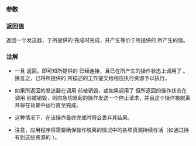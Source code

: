 {{cpp/execution/title|ensure_started}}
{{cpp/experimental/execution/navbar}}

{{fmbox|class=noprint|style=font-size: 0.8em|text='''注''' 此工具计划从 P2300 中移除并替换为 {{tt|async_scope}}。}}

{{ddcl|header=experimental/execution|since=c++26|
execution::sender auto ensure_started(
    execution::sender auto sender
);
}}

===参数===
{{par begin}}
{{par|sender|输入发送器，其停止通道映射到 {{tt|err}}}}
{{par end}}

===返回值===
返回一个发送器，于所提供的 {{c|sender}} 完成时完成，并产生等价于所提供的 {{c|sender}} 所产生的值。

===注解===
* 一旦 {{tt|ensure_started}} 返回，即可知所提供的 {{c|sender}} 已经连接，且已在所产生的操作状态上调用了 {{tt|start}}。换言之，已将所提供的 {{c|sender}} 所描述的工作提交给相应执行资源予以执行。

* 如果所返回的发送器在调用 {{c|execution::connect()}} 前被销毁，或如果调用了 {{c|execution::connect()}} 但所返回的操作状态在调用 {{c|execution::start()}} 前被销毁，则向急切发起的操作发送一个停止请求，并且这个操作被脱离并将在背景中运行直至完成。

* 这种情况下，在该操作最终完成时将会丢弃其结果。

* 注意，应用程序将需要确保操作脱离的情况中的各项资源持续存活（如通过持有到这些资源的 {{lc|std::shared_ptr}}）。